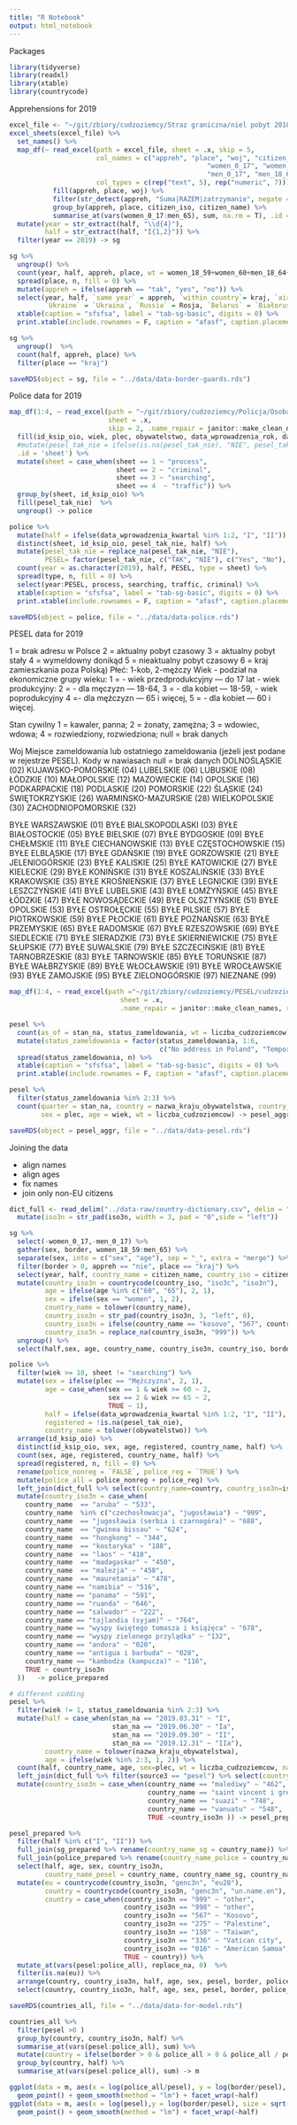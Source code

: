 ```yaml
---
title: "R Notebook"
output: html_notebook
---
```


Packages


```r
library(tidyverse)
library(readxl)
library(xtable)
library(countrycode)
```

Apprehensions for 2019

```r
excel_file <- "~/git/zbiory/cudzoziemcy/Straz graniczna/niel pobyt 2018-2019-szczegoly.xlsx"
excel_sheets(excel_file) %>%
  set_names() %>%
  map_df(~ read_excel(path = excel_file, sheet = .x, skip = 5, 
                      col_names = c("appreh", "place", "woj", "citizen_iso", "citizen_name", 
                                                  "women_0_17", "women_18_59", "women_60",
                                                  "men_0_17", "men_18_64", "men_65", "total"),
                      col_types = c(rep("text", 5), rep("numeric", 7))) %>%
           fill(appreh, place, woj) %>%
           filter(str_detect(appreh, "Suma|RAZEM|zatrzymanie", negate = T)) %>%
           group_by(appreh, place, citizen_iso, citizen_name) %>%
           summarise_at(vars(women_0_17:men_65), sum, na.rm = T), .id = "half") %>%
  mutate(year = str_extract(half, "\\d{4}"),
         half = str_extract(half, "I{1,2}")) %>%
  filter(year == 2019) -> sg
```

```r
sg %>%
  ungroup() %>%
  count(year, half, appreh, place, wt = women_18_59+women_60+men_18_64+men_65) %>%
  spread(place, n, fill = 0) %>%
  mutate(appreh = ifelse(appreh == "tak", "yes", "no")) %>%
  select(year, half, `same year` = appreh, `within country`= kraj, `airports` = `lotnicza zewnętrzna`,
         `Ukraine` = `Ukraina`, `Russia` = Rosja, `Belarus` = `Białoruś`) %>%
  xtable(caption = "sfsfsa", label = "tab-sg-basic", digits = 0) %>%
  print.xtable(include.rownames = F, caption = "afasf", caption.placement = "top", format.args = list(big.mark = ","))
```

```r
sg %>%
  ungroup()  %>%
  count(half, appreh, place) %>%
  filter(place == "kraj")
```

```r
saveRDS(object = sg, file = "../data/data-border-guards.rds")
```

Police data for 2019

```r
map_df(1:4, ~ read_excel(path = "~/git/zbiory/cudzoziemcy/Policja/Osoba-cudzoziemcy-rok 2019.xls",  
                         sheet = .x, 
                         skip = 2, .name_repair = janitor::make_clean_names) %>%
  fill(id_ksip_oio, wiek, plec, obywatelstwo, data_wprowadzenia_rok, data_wprowadzenia_kwartal),
  #mutate(pesel_tak_nie = ifelse(is.na(pesel_tak_nie), "NIE", pesel_tak_nie)),
  .id = 'sheet') %>%
  mutate(sheet = case_when(sheet == 1 ~ "process",
                           sheet == 2 ~ "criminal",
                           sheet == 3 ~ "searching",
                           sheet == 4  ~ "traffic")) %>%
  group_by(sheet, id_ksip_oio) %>%
  fill(pesel_tak_nie)  %>%
  ungroup() -> police

police %>%
  mutate(half = ifelse(data_wprowadzenia_kwartal %in% 1:2, "I", "II")) %>%
  distinct(sheet, id_ksip_oio, pesel_tak_nie, half) %>%
  mutate(pesel_tak_nie = replace_na(pesel_tak_nie, "NIE"), 
         PESEL= factor(pesel_tak_nie, c("TAK", "NIE"), c("Yes", "No"), ordered = T)) %>%
  count(year = as.character(2019), half, PESEL, type = sheet) %>%
  spread(type, n, fill = 0) %>%
  select(year:PESEL, process, searching, traffic, criminal) %>%
  xtable(caption = "sfsfsa", label = "tab-sg-basic", digits = 0) %>%
  print.xtable(include.rownames = F, caption = "afasf", caption.placement = "top", format.args = list(big.mark = ","))
```

```r
saveRDS(object = police, file = "../data/data-police.rds")
```

PESEL data for 2019

1 = brak adresu w Polsce 2 = aktualny pobyt czasowy 3 = aktualny pobyt stały 4 = wymeldowny donikąd 5 = nieaktualny pobyt czasowy 6 = kraj zamieszkania poza Polską)
Płeć: 1-kob, 2-mężczy
Wiek
- podział na ekonomiczne grupy wieku: 1 = - wiek przedprodukcyjny — do 17 lat
- wiek produkcyjny: 2 = - dla męczyzn — 18-64, 3 = - dla kobiet — 18-59,
- wiek poprodukcyjny 4 =- dla mężczyzn — 65 i więcej, 5 = - dla kobiet — 60 i więcej.

Stan cywilny
1 = kawaler, panna; 2 = żonaty, zamężna; 3 = wdowiec, wdowa; 4 = rozwiedziony, rozwiedziona; null = brak danych

Woj
Miejsce zameldowania lub ostatniego zameldowania (jeżeli jest podane w rejestrze PESEL).
Kody w nawiasach
null = brak danych
DOLNOŚLĄSKIE (02) KUJAWSKO-POMORSKIE (04) LUBELSKIE (06) LUBUSKIE (08) ŁÓDZKIE (10) MAŁOPOLSKIE (12) MAZOWIECKIE (14) OPOLSKIE (16) PODKARPACKIE (18) PODLASKIE (20) POMORSKIE (22) ŚLĄSKIE (24) ŚWIĘTOKRZYSKIE (26) WARMIŃSKO-MAZURSKIE (28) WIELKOPOLSKIE (30) ZACHODNIOPOMORSKIE (32)

BYŁE WARSZAWSKIE (01) BYŁE BIALSKOPODLASKI (03) BYŁE BIAŁOSTOCKIE (05) BYŁE BIELSKIE (07) BYŁE BYDGOSKIE (09) BYŁE CHEŁMSKIE (11) BYŁE CIECHANOWSKIE (13) BYŁE CZĘSTOCHOWSKIE (15) BYŁE ELBLĄSKIE (17) BYŁE GDAŃSKIE (19) BYŁE GORZOWSKIE (21) BYŁE JELENIOGÓRSKIE (23) BYŁE KALISKIE (25) BYŁE KATOWICKIE (27) BYŁE KIELECKIE (29) BYŁE KONIŃSKIE (31) BYŁE KOSZALIŃSKIE (33) BYŁE KRAKOWSKIE (35) BYŁE KROŚNIEŃSKIE (37) BYŁE LEGNICKIE (39) BYŁE LESZCZYŃSKIE (41) BYŁE LUBELSKIE (43) BYŁE ŁOMŻYŃSKIE (45) BYŁE ŁÓDZKIE (47) BYŁE NOWOSĄDECKIE (49) BYŁE OLSZTYŃSKIE (51) BYŁE OPOLSKIE (53) BYŁE OSTROŁĘCKIE (55) BYŁE PILSKIE (57) BYŁE PIOTRKOWSKIE (59) BYŁE PŁOCKIE (61) BYŁE POZNAŃSKIE (63) BYŁE PRZEMYSKIE (65) BYŁE RADOMSKIE (67) BYŁE RZESZOWSKIE (69) BYŁE SIEDLECKIE (71) BYŁE SIERADZKIE (73) BYŁE SKIERNIEWICKIE (75) BYŁE SŁUPSKIE (77) BYŁE SUWALSKIE (79) BYŁE SZCZECIŃSKIE (81) BYŁE TARNOBRZESKIE (83) BYŁE TARNOWSKIE (85) BYŁE TORUŃSKIE (87) BYŁE WAŁBRZYSKIE (89) BYŁE WŁOCŁAWSKIE (91) BYŁE WROCŁAWSKIE (93) BYŁE ZAMOJSKIE (95) BYŁE ZIELONOGÓRSKIE (97) NIEZNANE (99)


```r
map_df(1:4, ~ read_excel(path ="~/git/zbiory/cudzoziemcy/PESEL/cudzoziemcy-pesel-2019.xlsx",
                            sheet = .x, 
                            .name_repair = janitor::make_clean_names, range = cell_cols(1:14))) -> pesel
```

```r
pesel %>%
  count(as_of = stan_na, status_zameldowania, wt = liczba_cudzoziemcow) %>%
  mutate(status_zameldowania = factor(status_zameldowania, 1:6, 
                                      c("No address in Poland", "Temporal", "Permanent", "Deregistered", "Out-of-date temporal", "Outside Poland"))) %>%
  spread(status_zameldowania, n) %>%
  xtable(caption = "sfsfsa", label = "tab-sg-basic", digits = 0) %>%
  print.xtable(include.rownames = F, caption = "afasf", caption.placement = "top", format.args = list(big.mark = ","))
```


```r
pesel %>%
  filter(status_zameldowania %in% 2:3) %>%
  count(quarter = stan_na, country = nazwa_kraju_obywatelstwa, country_code = kod_kraju_obywatelstwa, 
        sex = plec, age = wiek, wt = liczba_cudzoziemcow) -> pesel_aggr
```

```r
saveRDS(object = pesel_aggr, file = "../data/data-pesel.rds")
```

Joining the data

- align names
- align ages
- fix names
- join only non-EU citizens

```r
dict_full <- read_delim("../data-raw/country-dictionary.csv", delim = ";") %>%
  mutate(iso3n = str_pad(iso3n, width = 3, pad = "0",side = "left"))
```


```r
sg %>%
  select(-women_0_17,-men_0_17) %>%
  gather(sex, border, women_18_59:men_65) %>%
  separate(sex, into = c("sex", "age"), sep = "_", extra = "merge") %>%
  filter(border > 0, appreh == "nie", place == "kraj") %>%
  select(year, half, country_name = citizen_name, country_iso = citizen_iso, sex, age, border) %>%
  mutate(country_iso3n = countrycode(country_iso, "iso3c", "iso3n"),
         age = ifelse(age %in% c("60", "65"), 2, 1),
         sex = ifelse(sex == "women", 1, 2),
         country_name = tolower(country_name),
         country_iso3n = str_pad(country_iso3n, 3, "left", 0),
         country_iso3n = ifelse(country_name == "kosovo", "567", country_iso3n),
         country_iso3n = replace_na(country_iso3n, "999")) %>%
  ungroup() %>%
  select(half,sex, age, country_name, country_iso3n, country_iso, border) -> sg_prepared
```

```r
police %>%
  filter(wiek >= 18, sheet != "searching") %>%
  mutate(sex = ifelse(plec == "Mężczyzna", 2, 1),
         age = case_when(sex == 1 & wiek >= 60 ~ 2,
                         sex == 2 & wiek >= 65 ~ 2,
                         TRUE ~ 1),
         half = ifelse(data_wprowadzenia_kwartal %in% 1:2, "I", "II"),
         registered = !is.na(pesel_tak_nie),
         country_name = tolower(obywatelstwo)) %>%
  arrange(id_ksip_oio) %>%
  distinct(id_ksip_oio, sex, age, registered, country_name, half) %>%
  count(sex, age, registered, country_name, half) %>%
  spread(registered, n, fill = 0) %>%
  rename(police_nonreg = `FALSE`, police_reg = `TRUE`) %>%
  mutate(police_all = police_nonreg + police_reg) %>%
  left_join(dict_full %>% select(country_name=country, country_iso3n=iso3n)) %>%
  mutate(country_iso3n = case_when(
    country_name  == "aruba" ~ "533",
    country_name  %in% c("czechosłowacja", "jugosławia") ~ "999",
    country_name  == "jugosławia (serbia i czarnogóra)" ~ "688", 
    country_name  == "gwinea bissau" ~ "624",
    country_name  == "hongkong" ~ "344",
    country_name  == "kostaryka" ~ "188",
    country_name  == "laos" ~ "418",
    country_name  == "madagaskar" ~ "450",
    country_name  == "malezja" ~ "458",
    country_name  == "mauretania" ~ "478",
    country_name == "namibia" ~ "516",
    country_name == "panama" ~ "591",
    country_name == "ruanda" ~ "646",
    country_name == "salwador" ~ "222",
    country_name == "tajlandia (syjam)" ~ "764",
    country_name == "wyspy świętego tomasza i książęca" ~ "678",
    country_name == "wyspy zielonego przylądka" ~ "132",
    country_name == "andora" ~ "020",
    country_name == "antigua i barbuda" ~ "028",
    country_name == "kambodża (kampucza)" ~ "116",
    TRUE ~ country_iso3n
  ))   -> police_prepared


```

```r
# different codding
pesel %>%
  filter(wiek != 1, status_zameldowania %in% 2:3) %>%
  mutate(half = case_when(stan_na == "2019.03.31" ~ "I",
                          stan_na == "2019.06.30" ~ "Ia",
                          stan_na == "2019.09.30" ~ "II",
                          stan_na == "2019.12.31" ~ "IIa"),
         country_name = tolower(nazwa_kraju_obywatelstwa),
         age = ifelse(wiek %in% 2:3, 1, 2)) %>%
  count(half, country_name, age, sex=plec, wt = liczba_cudzoziemcow, name = "pesel") %>%
  left_join(dict_full %>% filter(source3 == "pesel") %>% select(country_name=country, country_iso3n=iso3n)) %>%
  mutate(country_iso3n = case_when(country_name == "malediwy" ~ "462",
                                   country_name == "saint vincent i grenadyny" ~ "670",
                                   country_name == "suazi" ~ "748",
                                   country_name == "vanuatu" ~ "548",
                                   TRUE ~country_iso3n )) -> pesel_prepared
```

```r
pesel_prepared %>%
  filter(half %in% c("I", "II")) %>%
  full_join(sg_prepared %>% rename(country_name_sg = country_name)) %>%
  full_join(police_prepared %>% rename(country_name_police = country_name)) %>% 
  select(half, age, sex, country_iso3n, 
         country_name_pesel = country_name, country_name_sg, country_name_police, pesel, border, matches("police")) %>%
  mutate(eu = countrycode(country_iso3n, "genc3n", "eu28"),
         country = countrycode(country_iso3n, "genc3n", "un.name.en"),
         country = case_when(country_iso3n == "999" ~ "other",
                             country_iso3n == "998" ~ "other",
                             country_iso3n == "567" ~ "Kosovo",
                             country_iso3n == "275" ~ "Palestine",
                             country_iso3n == "158" ~ "Taiwan",
                             country_iso3n == "336" ~ "Vatican city",
                             country_iso3n == "016" ~ "American Samoa",
                             TRUE ~ country)) %>%
  mutate_at(vars(pesel:police_all), replace_na, 0)  %>%
  filter(is.na(eu)) %>%
  arrange(country, country_iso3n, half, age, sex, pesel, border, police_nonreg, police_reg, police_all) %>%
  select(country, country_iso3n, half, age, sex, pesel, border, police_nonreg, police_reg, police_all) -> countries_all
```

```r
saveRDS(countries_all, file = "../data/data-for-model.rds")
```

```r
countries_all %>%
  filter(pesel >0 )
  group_by(country, country_iso3n, half) %>%
  summarise_at(vars(pesel:police_all), sum) %>%
  mutate(country = ifelse(border > 0 & police_all > 0 & police_all / pesel < 1, country, "other")) %>%
  group_by(country, half) %>%
  summarise_at(vars(pesel:police_all), sum) -> m
```


```r
ggplot(data = m, aes(x = log(police_all/pesel), y = log(border/pesel), size = sqrt(pesel))) + 
  geom_point() + geom_smooth(method = "lm") + facet_wrap(~half)
ggplot(data = m, aes(x = log(pesel),y = log(border/pesel), size = sqrt(pesel))) + 
  geom_point() + geom_smooth(method = "lm") + facet_wrap(~half)
```

